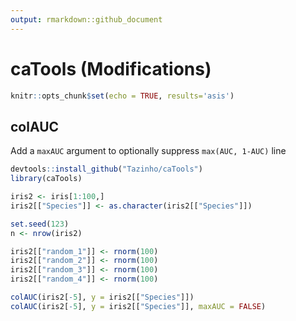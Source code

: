 ```yaml
---
output: rmarkdown::github_document
---
```


# caTools (Modifications)

```r
knitr::opts_chunk$set(echo = TRUE, results='asis')
```

## colAUC

Add a `maxAUC` argument to optionally suppress `max(AUC, 1-AUC)` line

```r
devtools::install_github("Tazinho/caTools")
library(caTools)

iris2 <- iris[1:100,]
iris2[["Species"]] <- as.character(iris2[["Species"]])

set.seed(123)
n <- nrow(iris2)

iris2[["random_1"]] <- rnorm(100)
iris2[["random_2"]] <- rnorm(100)
iris2[["random_3"]] <- rnorm(100)
iris2[["random_4"]] <- rnorm(100)

colAUC(iris2[-5], y = iris2[["Species"]])
colAUC(iris2[-5], y = iris2[["Species"]], maxAUC = FALSE)
```
